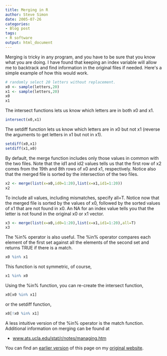 ```yaml
---
title: Merging in R
author: Steve Simon
date: 2005-07-26
categories:
- Blog post
tags:
- R software
output: html_document
---
```

Merging is tricky in any program, and you have to be sure that you know
what you are doing. I have found that keeping an index variable will
allow me to backtrack and find information in the original files if
needed. Here\'s a simple example of how this would work.


```r
# randomly select 20 letters without replacement.
x0 <- sample(letters,20)
x1 <- sample(letters,20)
x0
x1
```

The intersect functions lets us know which letters are in both x0 and x1.

```r
intersect(x0,x1)
```

The setdiff function lets us know which letters are in x0 but not x1 (reverse the arguments to get letters in x1 but not in x1).

```r
setdiff(x0,x1)
setdiff(x1,x0)
```

By default, the merge function includes only those values in common with the two files. Note that the id1 and id2 values tells us that the first row of x2 comes from the 19th and 8th rows of x0 and x1, respectively. Notice also that the merged file is sorted by the intersection of the two files.

```r
x2 <- merge(list(x=x0,id0=1:20),list(x=x1,id1=1:20))
x2
```

To include all values, including mismatches, specify all=T. Notice now that the merged file is sorted by the values of x0, followed by the sorted values of x1 that are not found in x0. An NA for an index value tells you that the letter is not found in the original x0 or x1 vector.

```r
x3 <- merge(list(x=x0,id0=1:20),list(x=x1,id1=1:20),all=T)
x3
```

The %in% operator is also useful. The %in% operator compares each element of the first set against all the elements of the second set and returns TRUE if there is a match.

```r
x0 %in% x1
```

This function is not symmetric, of course,

```r
x1 %in% x0
```

Using the %in% function, you can re-create the intersect function,

```r
x0[x0 %in% x1]
```

or the setdiff function,
```r
x0[!x0 %in% x1]
```

A less intuitive version of the %in% operator is the match function. Additional information on merging can be found at

-   [www.ats.ucla.edu/stat/r/notes/managing.htm](http://www.ats.ucla.edu/stat/r/notes/managing.htm)

You can find an [earlier version](http://www.pmean.com/05/MergingInR.html) of this page on my [original website](http://www.pmean.com/original_site.html).
